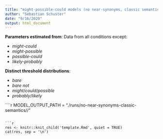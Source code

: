 ```yaml
---
title: "might-possible-could models (no near-synonyms, classic semantics)"
author: "Sebastian Schuster"
date: "9/16/2020"
output: html_document
---
```



**Parameters estimated from**: Data from all conditions except: 

 - *might-could*
 - *might-possible* 
 - *possible-could*
 - *likely-probably*

**Distinct threshold distributions**: 

 - *bare*
 - *bare not*
 - *might*/*could*/*possible*
 - *probably*/*likely*




````r

MODEL_OUTPUT_PATH = "./runs/no-near-synonyms-classic-semantics//"


```

```r
res <- knitr::knit_child('template.Rmd', quiet = TRUE)
cat(res, sep = '\n')
```

